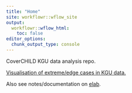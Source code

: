 ```yaml
---
title: "Home"
site: workflowr::wflow_site
output:
  workflowr::wflow_html:
    toc: false
editor_options:
  chunk_output_type: console
---
```


CoverCHILD KGU data analysis repo.

[Visualisation of extreme/edge cases in KGU data.](01_vis_data_edge_cases.html)


Also see notes/documentation on [elab](https://kjpelab.kgu.de/experiments.php?mode=view&id=140).
